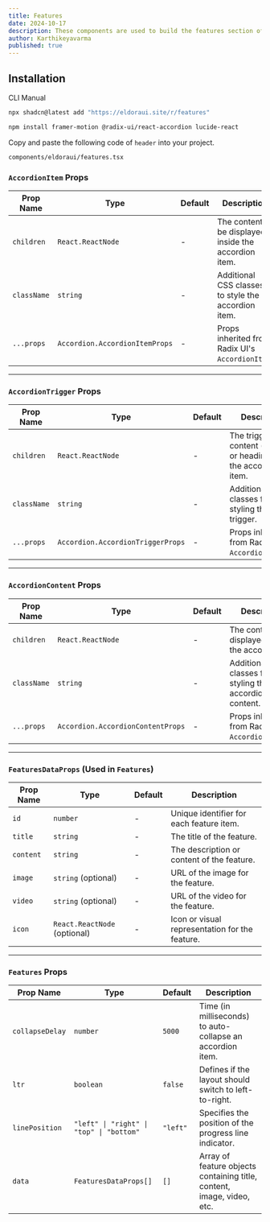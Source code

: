 ```yaml
---
title: Features
date: 2024-10-17
description: These components are used to build the features section of the website.
author: Karthikeyavarma
published: true
---
```


<ComponentPreview name="featuresdemo" />

## Installation

<Tabs defaultValue="cli">

<TabsList>
  <TabsTrigger value="cli">CLI</TabsTrigger>
  <TabsTrigger value="manual">Manual</TabsTrigger>
</TabsList>
<TabsContent value="cli">

```bash
npx shadcn@latest add "https://eldoraui.site/r/features"
```

</TabsContent>

<TabsContent value="manual">

<Steps>

<Step>

```bash
npm install framer-motion @radix-ui/react-accordion lucide-react
```

</Step>

<Step>Copy and paste the following code of `header` into your project.</Step>

`components/eldoraui/features.tsx`

<ComponentSource name="features" />

</Steps>

</TabsContent>

</Tabs>



### `AccordionItem` Props

| Prop Name   | Type                           | Default | Description                                            |
| ----------- | ------------------------------ | ------- | ------------------------------------------------------ |
| `children`  | `React.ReactNode`              | -       | The content to be displayed inside the accordion item. |
| `className` | `string`                       | -       | Additional CSS classes to style the accordion item.    |
| `...props`  | `Accordion.AccordionItemProps` | -       | Props inherited from Radix UI's `AccordionItem`.       |

---

### `AccordionTrigger` Props

| Prop Name   | Type                              | Default | Description                                                          |
| ----------- | --------------------------------- | ------- | -------------------------------------------------------------------- |
| `children`  | `React.ReactNode`                 | -       | The trigger content (e.g., title or heading) for the accordion item. |
| `className` | `string`                          | -       | Additional CSS classes for styling the trigger.                      |
| `...props`  | `Accordion.AccordionTriggerProps` | -       | Props inherited from Radix UI's `AccordionTrigger`.                  |

---

### `AccordionContent` Props

| Prop Name   | Type                              | Default | Description                                               |
| ----------- | --------------------------------- | ------- | --------------------------------------------------------- |
| `children`  | `React.ReactNode`                 | -       | The content to be displayed within the accordion.         |
| `className` | `string`                          | -       | Additional CSS classes for styling the accordion content. |
| `...props`  | `Accordion.AccordionContentProps` | -       | Props inherited from Radix UI's `AccordionContent`.       |

---

### `FeaturesDataProps` (Used in `Features`)

| Prop Name | Type                         | Default | Description                                    |
| --------- | ---------------------------- | ------- | ---------------------------------------------- |
| `id`      | `number`                     | -       | Unique identifier for each feature item.       |
| `title`   | `string`                     | -       | The title of the feature.                      |
| `content` | `string`                     | -       | The description or content of the feature.     |
| `image`   | `string` (optional)          | -       | URL of the image for the feature.              |
| `video`   | `string` (optional)          | -       | URL of the video for the feature.              |
| `icon`    | `React.ReactNode` (optional) | -       | Icon or visual representation for the feature. |

---

### `Features` Props

| Prop Name       | Type                                     | Default  | Description                                                            |
| --------------- | ---------------------------------------- | -------- | ---------------------------------------------------------------------- |
| `collapseDelay` | `number`                                 | `5000`   | Time (in milliseconds) to auto-collapse an accordion item.             |
| `ltr`           | `boolean`                                | `false`  | Defines if the layout should switch to left-to-right.                  |
| `linePosition`  | `"left" \| "right" \| "top" \| "bottom"` | `"left"` | Specifies the position of the progress line indicator.                 |
| `data`          | `FeaturesDataProps[]`                    | `[]`     | Array of feature objects containing title, content, image, video, etc. |
